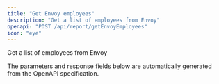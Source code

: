 ```yaml
---
title: "Get Envoy employees"
description: "Get a list of employees from Envoy"
openapi: "POST /api/report/getEnvoyEmployees"
icon: "eye"
---
```


Get a list of employees from Envoy

<Note>
The parameters and response fields below are automatically generated from the OpenAPI specification.
</Note>
